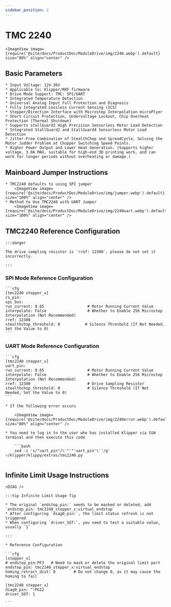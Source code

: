 ```yaml
---
sidebar_position: 2
---
```








# TMC 2240

    <ImageView image={require('@site/docs/ProductDoc/ModuleDrive/img/2240.webp').default} size="80%" align="center" />

## Basic Parameters

    * Input Voltage: 12V-36V
    * Applicable to: Klipper/RRF firmware
    * Drive Mode Support: TMC: SPI/UART
    * Integrated Temperature Detection
    * Universal Analog Input Full Protection and Diagnosis
    * Fully Integrated Lossless Current Sensing (ICS)
    * Stepper/Direction Interface with Microstep Interpolation microPlyer
    * Short Circuit Protection, Undervoltage Lockout, Chip Overheat Protection (Thermal Shutdown)
    * Supports stallGuard2 High Precision Sensorless Motor Load Detection
    * Integrated StallGuard2 and StallGuard4 Sensorless Motor Load Detection
    * Jitter-Free Combination of StealthChop and SpreadCycle, Solving the Motor Judder Problem at Chopper Switching Speed Points.
    * Higher Power Output and Lower Heat Generation. (Supports higher voltage, 3.0A MAX, suitable for high-end 3D printing work, and can work for longer periods without overheating or damage.)

## Mainboard Jumper Instructions

    * TMC2240 defaults to using SPI jumper
        <ImageView image={require('@site/docs/ProductDoc/ModuleDrive/img/jumper.webp').default} size="100%" align="center" />
    * Method to Use TMC2240 with UART Jumper
        <ImageView image={require('@site/docs/ProductDoc/ModuleDrive/img/2240uart.webp').default} size="100%" align="center" />

## TMC2240 Reference Configuration

    :::danger

    The drive sampling resistor is `rref: 12300`, please do not set it incorrectly.

    :::

### SPI Mode Reference Configuration

    ```cfg
    [tmc2240 stepper_x]
    cs_pin: 
    spi_bus: 
    run_current: 0.65                   # Motor Running Current Value
    interpolate: False                  # Whether to Enable 256 Microstep Interpolation (Not Recommended)
    rref: 12300
    stealthchop_threshold: 0           # Silence Threshold (If Not Needed, Set the Value to 0)
    ```

### UART Mode Reference Configuration

    ```cfg
    [tmc2240 stepper_x]
    uart_pin:
    run_current: 0.65                   # Motor Running Current Value
    interpolate: False                  # Whether to Enable 256 Microstep Interpolation (Not Recommended)
    rref: 12300                         # Drive Sampling Resistor
    stealthchop_threshold: 0            # Silence Threshold (If Not Needed, Set the Value to 0)
    ```

    * If the following error occurs
    
        <ImageView image={require('@site/docs/ProductDoc/ModuleDrive/img/2240error.webp').default} size="80%" align="center" />

    * You need to log in to the user who has installed Klipper via SSH terminal and then execute this code

        ```bash
        sed -i 's/"uart_pin"/\'"'"'uart_pin'\''/g' ~/klipper/klippy/extras/tmc2240.py
        ```

## Infinite Limit Usage Instructions

    <DIAG />

    :::tip Infinite Limit Usage Tip

    * The original `endstop_pin:` needs to be masked or deleted, add `endstop_pin: tmc2240_stepper_x:virtual_endstop`
    * After configuring `diag0_pin:`, the limit status refresh is not triggered
    * When configuring `driver_SGT:`, you need to test a suitable value, usually `1`

    :::

    * Reference Configuration

    ```cfg
    [stepper_x]
    # endstop_pin:PF3   # Need to mask or delete the original limit port
    endstop_pin: tmc2240_stepper_x:virtual_endstop
    homing_retract_dist: 0        # Do not change 0, as it may cause the homing to fail

    [tmc2240 stepper_x]
    diag0_pin: ^!PG12
    driver_SGT: 1

    ```